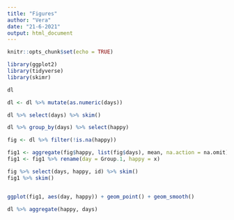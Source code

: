 ```yaml
---
title: "Figures"
author: "Vera"
date: "21-6-2021"
output: html_document
---
```


```r
knitr::opts_chunk$set(echo = TRUE)
```

```r
library(ggplot2)
library(tidyverse)
library(skimr)
```

```r
dl 

dl <- dl %>% mutate(as.numeric(days))

dl %>% select(days) %>% skim()
```

```r
dl %>% group_by(days) %>% select(happy)

fig <- dl %>% filter(!is.na(happy))

fig1 <- aggregate(fig$happy, list(fig$days), mean, na.action = na.omit)
fig1 <- fig1 %>% rename(day = Group.1, happy = x)

fig %>% select(days, happy, id) %>% skim()
fig1 %>% skim()


ggplot(fig1, aes(day, happy)) + geom_point() + geom_smooth()

dl %>% aggregate(happy, days)
```

